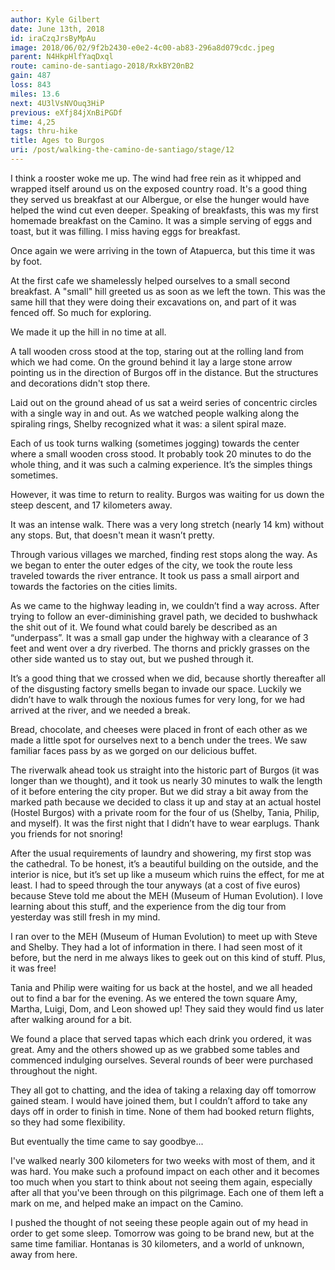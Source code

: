 ```yaml
---
author: Kyle Gilbert
date: June 13th, 2018
id: iraCzqJrsByMpAu
image: 2018/06/02/9f2b2430-e0e2-4c00-ab83-296a8d079cdc.jpeg
parent: N4HkpHlfYaqDxql
route: camino-de-santiago-2018/RxkBY20nB2
gain: 487
loss: 843
miles: 13.6
next: 4U3lVsNVOuq3HiP
previous: eXfj84jXnBiPGDf
time: 4,25
tags: thru-hike
title: Ages to Burgos
uri: /post/walking-the-camino-de-santiago/stage/12
---
```


<Stats />

<Route />

I think a rooster woke me up. The wind had free rein as it whipped and wrapped
itself around us on the exposed country road. It's a good thing they served us
breakfast at our Albergue, or else the hunger would have helped the wind cut
even deeper. Speaking of breakfasts, this was my first homemade breakfast on
the Camino. It was a simple serving of eggs and toast, but it was filling. I
miss having eggs for breakfast.

Once again we were arriving in the town of Atapuerca, but this time it was by
foot.

At the first cafe we shamelessly helped ourselves to a small second breakfast.
A "small" hill greeted us as soon as we left the town. This was the same hill
that they were doing their excavations on, and part of it was fenced off. So
much for exploring.

We made it up the hill in no time at all.

A tall wooden cross stood at the top, staring out at the rolling land from which
we had come. On the ground behind it lay a large stone arrow pointing us in the
direction of Burgos off in the distance. But the structures and decorations
didn't stop there.

Laid out on the ground ahead of us sat a weird series of concentric circles with
a single way in and out. As we watched people walking along the spiraling
rings, Shelby recognized what it was: a silent spiral maze.

Each of us took turns walking (sometimes jogging) towards the center where a
small wooden cross stood. It probably took 20 minutes to do the whole thing,
and it was such a calming experience. It’s the simples things sometimes.

However, it was time to return to reality. Burgos was waiting for us down the
steep descent, and 17 kilometers away.

It was an intense walk. There was a very long stretch (nearly 14 km) without any
stops. But, that doesn't mean it wasn’t pretty.

Through various villages we marched, finding rest stops along the way. As we
began to enter the outer edges of the city, we took the route less traveled
towards the river entrance. It took us pass a small airport and towards the
factories on the cities limits.

As we came to the highway leading in, we couldn’t find a way across. After
trying to follow an ever-diminishing gravel path, we decided to bushwhack the
shit out of it. We found what could barely be described as an “underpass”. It
was a small gap under the highway with a clearance of 3 feet and went over a
dry riverbed. The thorns and prickly grasses on the other side wanted us to
stay out, but we pushed through it.

It’s a good thing that we crossed when we did, because shortly thereafter all of
the disgusting factory smells began to invade our space. Luckily we didn’t have
to walk through the noxious fumes for very long, for we had arrived at the
river, and we needed a break.

Bread, chocolate, and cheeses were placed in front of each other as we made a
little spot for ourselves next to a bench under the trees. We saw familiar
faces pass by as we gorged on our delicious buffet.

The riverwalk ahead took us straight into the historic part of Burgos (it was
longer than we thought), and it took us nearly 30 minutes to walk the length of
it before entering the city proper. But we did stray a bit away from the marked
path because we decided to class it up and stay at an actual hostel
(Hostel Burgos) with a private room for the four of us (Shelby, Tania, Philip,
and myself). It was the first night that I didn’t have to wear earplugs. Thank
you friends for not snoring!

After the usual requirements of laundry and showering, my first stop was the
cathedral. To be honest, it’s a beautiful building on the outside, and the
interior is nice, but it’s set up like a museum which ruins the effect, for me
at least. I had to speed through the tour anyways (at a cost of five euros)
because Steve told me about the MEH (Museum of Human Evolution). I love
learning about this stuff, and the experience from the dig tour from yesterday
was still fresh in my mind.

I ran over to the MEH (Museum of Human Evolution) to meet up with Steve and
Shelby. They had a lot of information in there. I had seen most of it before,
but the nerd in me always likes to geek out on this kind of stuff. Plus, it was
free!

Tania and Philip were waiting for us back at the hostel, and we all headed out
to find a bar for the evening. As we entered the town square Amy, Martha,
Luigi, Dom, and Leon showed up! They said they would find us later after
walking around for a bit.

We found a place that served tapas which each drink you ordered, it was great.
Amy and the others showed up as we grabbed some tables and commenced indulging
ourselves. Several rounds of beer were purchased throughout the night.

They all got to chatting, and the idea of taking a relaxing day off tomorrow
gained steam. I would have joined them, but I couldn’t afford to take any days
off in order to finish in time. None of them had booked return flights, so they
had some flexibility.

But eventually the time came to say goodbye...

I've walked nearly 300 kilometers for two weeks with most of them, and it was
hard. You make such a profound impact on each other and it becomes too much
when you start to think about not seeing them again, especially after all that
you've been through on this pilgrimage. Each one of them left a mark on me, and
helped make an impact on the Camino.

I pushed the thought of not seeing these people again out of my head in order to
get some sleep. Tomorrow was going to be brand new, but at the same time
familiar. Hontanas is 30 kilometers, and a world of unknown, away from here.

